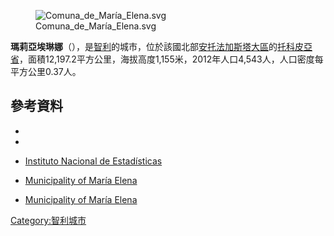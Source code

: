 [[Image:Comuna_de_María_Elena.svg|right]]

'''瑪莉亞埃琳娜'''（{{lang-es|María Elena}}），是[[智利|智利]]的城市，位於該國北部[[安托法加斯塔大區|安托法加斯塔大區]]的[[托科皮亞省|托科皮亞省]]，面積12,197.2平方公里，海拔高度1,155米，2012年人口4,543人，人口密度每平方公里0.37人。

{{Coord|22|10|S|69|25|W|display=title}}

==參考資料==
*{{Cite web |url = http://www.comunamariaelena.cl |title = Municipality of María Elena |accessdate = 27 January 2011 |language = es |archive-date = 2007-09-15 |archive-url = https://archive.today/20070915105411/http://www.comunamariaelena.cl/ |dead-url = yes }}
*{{Cite web |url = http://www.comunamariaelena.cl |title = Asociación Chilena de Municipalidades |accessdate = 27 January 2011 |language = es |archive-date = 2007-09-15 |archive-url = https://archive.today/20070915105411/http://www.comunamariaelena.cl/ |dead-url = yes }}
*{{es icon}} [http://www.ine.cl/canales/chile_estadistico/censos_poblacion_vivienda/censo_pobl_vivi.php Instituto Nacional de Estadísticas] {{Wayback|url=http://www.ine.cl/canales/chile_estadistico/censos_poblacion_vivienda/censo_pobl_vivi.php |date=20190106234357 }}
*[https://web.archive.org/web/20120912072644/http://www.imme.cl/w/ Municipality of María Elena]
* {{es icon}} [https://web.archive.org/web/20150501042427/http://www.imme.cl/portal/ Municipality of María Elena]

{{Chile-geo-stub}}
[[Category:智利城市|Category:智利城市]]